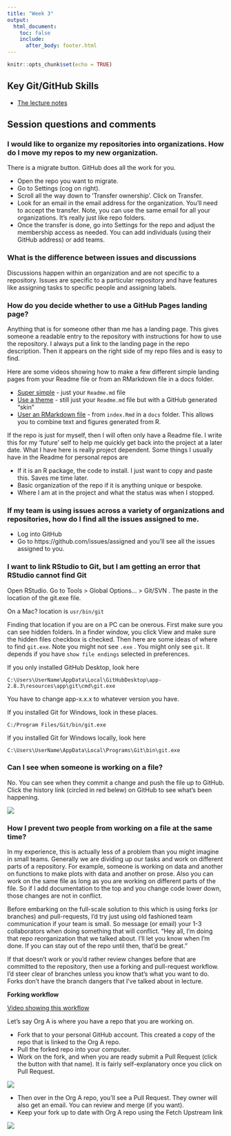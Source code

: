 ```yaml
---
title: "Week 3"
output:
  html_document:
    toc: false
    include:
      after_body: footer.html
---
```


```r
knitr::opts_chunk$set(echo = TRUE)
```

## Key Git/GitHub Skills

* [The lecture notes](week3-github.html)

## Session questions and comments

### I would like to organize my repositories into organizations. How do I move my repos to my new organization.

There is a migrate button. GitHub does all the work for you.

* Open the repo you want to migrate. 
* Go to Settings (cog on right). 
* Scroll all the way down to 'Transfer ownership'. Click on Transfer.
* Look for an email in the email address for the organization. You'll need to accept the transfer. Note, you can use the same email for all your organizations. It's really just like repo folders.
* Once the transfer is done, go into Settings for the repo and adjust the membership access as needed. You can add individuals (using their GitHub address) or add teams.

### What is the difference between issues and discussions

Discussions happen within an organization and are not specific to a repository. Issues are specific to a particular repository and have features like assigning tasks to specific people and assigning labels.

### How do you decide whether to use a GitHub Pages landing page?

Anything that is for someone other than me has a landing page. This gives someone a readable entry to the repository with instructions for how to use the repository. I always put a link to the landing page in the repo description. Then it appears on the right side of my repo files and is easy to find.

Here are some videos showing how to make a few different simple landing pages from your Readme file or from an RMarkdown file in a docs folder.

* [Super simple](https://youtu.be/HIAvNi-4TkU) - just your `Readme.md` file
* [Use a theme](https://youtu.be/gNVcAnds-Ys) - still just your `Readme.md` file but with a GitHub generated "skin"
* [User an RMarkdown file](https://youtu.be/fA5BeCaX1eo) - from `index.Rmd` in a `docs` folder. This allows you to combine text and figures generated from R.


If the repo is just for myself, then I will often only have a Readme file. I write this for my 'future' self to help me quickly get back into the project at a later date. What I have here is really project dependent. Some things I usually have in the Readme for personal repos are

* If it is an R package, the code to install. I just want to copy and paste this. Saves me time later.
* Basic organization of the repo if it is anything unique or bespoke.
* Where I am at in the project and what the status was when I stopped.

### If my team is using issues across a variety of organizations and repositories, how do I find all the issues assigned to me.

* Log into GitHub
* Go to https://github.com/issues/assigned and you'll see all the issues assigned to you.

### I want to link RStudio to Git, but I am getting an error that RStudio cannot find Git

Open RStudio. Go to Tools > Global Options... > Git/SVN . The paste in the location of the git.exe file. 

On a Mac? location is `usr/bin/git`

Finding that location if you are on a PC can be onerous. First make sure you can see hidden folders. In a finder window, you click View and make sure the hidden files checkbox is checked. Then here are some ideas of where to find `git.exe`. Note you might not see `.exe` . You might only see `git`. It depends if you have `show file endings` selected in preferences.

If you only installed GitHub Desktop, look here 
```
C:\Users\UserName\AppData\Local\GitHubDesktop\app-2.8.3\resources\app\git\cmd\git.exe
```
You have to change app-x.x.x to whatever version you have.

If you installed Git for Windows, look in these places.
```
C:/Program Files/Git/bin/git.exe
```
If you installed Git for Windows locally, look here
```
C:\Users\UserName\AppData\Local\Programs\Git\bin\git.exe
```

### Can I see when someone is working on a file?

No. You can see when they commit a change and push the file up to GitHub. Click the history link (circled in red belew) on GitHub to see what's been happening.

![](images/history-github.png)

### How I prevent two people from working on a file at the same time?

In my experience, this is actually less of a problem than you might imagine in small teams. Generally we are dividing up our tasks and work on different parts of a repository. For example, someone is working on data and another on functions to make plots with data and another on prose. Also you can work on the same file as long as you are working on different parts of the file.  So if I add documentation to the top and you change code lower down, those changes are not in conflict.

Before embarking on the full-scale solution to this which is using forks (or branches) and pull-requests, I'd try just using old fashioned team communication if your team is small. So message (or email) your 1-3 collaborators when doing something that will conflict. "Hey all, I'm doing that repo reorganization that we talked about. I'll let you know when I'm done. If you can stay out of the repo until then, that'd be great."

If that doesn't work or you'd rather review changes before that are committed to the repository, then use a forking and pull-request workflow. I'd steer clear of branches unless you know that's what you want to do. Forks don't have the branch dangers that I've talked about in lecture.

**Forking workflow**

[Video showing this workflow](https://youtu.be/q3L6Z0zvo_4)

Let's say Org A is where you have a repo that you are working on.

* Fork that to your personal GitHub account. This created a copy of the repo that is linked to the Org A repo.
* Pull the forked repo into your computer.
* Work on the fork, and when you are ready submit a Pull Request (click the button with that name). It is fairly self-explanatory once you click on Pull Request.

![](images/pullrequest.png)

* Then over in the Org A repo, you'll see a Pull Request. They owner will also get an email. You can review and merge (if you want).
* Keep your fork up to date with Org A repo using the Fetch Upstream link

![](images/fetchupstream.png)




 


